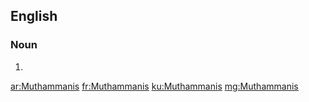 ==English==

===Noun===
{{head|en|plural}}

# {{plural of|Muthammani|lang=en}}

[[ar:Muthammanis]]
[[fr:Muthammanis]]
[[ku:Muthammanis]]
[[mg:Muthammanis]]